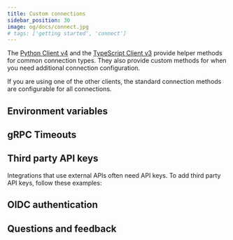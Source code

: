 ```yaml
---
title: Custom connections
sidebar_position: 30
image: og/docs/connect.jpg
# tags: ['getting started', 'connect']
---
```




The [Python Client v4](/developers/weaviate/client-libraries/python) and the [TypeScript Client v3](/developers/weaviate/client-libraries/typescript/typescript-v3) provide helper methods for common connection types. They also provide custom methods for when you need additional connection configuration.

If you are using one of the other clients, the standard connection methods are configurable for all connections.

<Tabs groupId="languages">
<TabItem value="py4" label="Python Client v4">
   <FilteredTextBlock
     text={PyCodeV4}
     startMarker="# START CustomConnect"
     endMarker="# END CustomConnect"
     language="py"
   />
</TabItem>
<TabItem value="ts3" label="JS/TS Client v3">
   <FilteredTextBlock
     text={TsCodeV3}
     startMarker="// START CustomConnect"
     endMarker="// END CustomConnect"
     language="js"
   />
</TabItem>
</Tabs>

## Environment variables


<EnvVarsHowto/>

## gRPC Timeouts


<GRPCTimeoutIntro/>


<GRPCTimeouts/>

## Third party API keys

Integrations that use external APIs often need API keys. To add third party API keys, follow these examples:

<Tabs groupId="languages">
<TabItem value="py4" label="Python Client v4">
   <FilteredTextBlock
     text={PyCodeV4}
     startMarker="# START ConnectWithApiKeyExample"
     endMarker="# END ConnectWithApiKeyExample"
     language="py"
   />
</TabItem>
<TabItem value="ts3" label="JS/TS Client v3">
   <FilteredTextBlock
     text={TsCodeV3}
     startMarker="// START ConnectWithApiKeyExample"
     endMarker="// END ConnectWithApiKeyExample"
     language="js"
   />
</TabItem>
</Tabs>

## OIDC authentication


<OIDCConnect/>


<OIDCExamples/>

## Questions and feedback


<DocsFeedback/>
